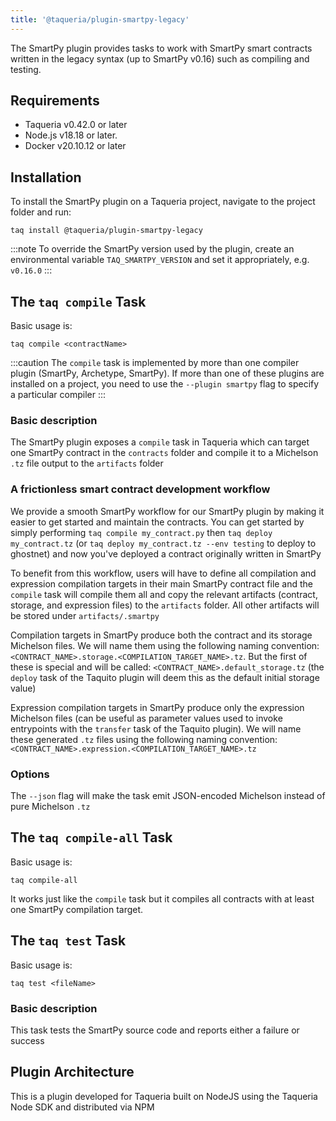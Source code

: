 ```yaml
---
title: '@taqueria/plugin-smartpy-legacy'
---
```


The SmartPy plugin provides tasks to work with SmartPy smart contracts written in the legacy syntax (up to SmartPy v0.16) such as compiling and testing.

## Requirements

- Taqueria v0.42.0 or later
- Node.js v18.18 or later.
- Docker v20.10.12 or later

## Installation

To install the SmartPy plugin on a Taqueria project, navigate to the project folder and run:

```shell
taq install @taqueria/plugin-smartpy-legacy
```

:::note
To override the SmartPy version used by the plugin, create an environmental variable `TAQ_SMARTPY_VERSION` and set it appropriately, e.g. `v0.16.0`
:::

## The `taq compile` Task

Basic usage is:

```shell
taq compile <contractName>
```

:::caution
The `compile` task is implemented by more than one compiler plugin (SmartPy, Archetype, SmartPy). If more than one of these plugins are installed on a project, you need to use the `--plugin smartpy` flag to specify a particular compiler
:::

### Basic description
The SmartPy plugin exposes a `compile` task in Taqueria which can target one SmartPy contract in the `contracts` folder and compile it to a Michelson `.tz` file output to the `artifacts` folder

### A frictionless smart contract development workflow
We provide a smooth SmartPy workflow for our SmartPy plugin by making it easier to get started and maintain the contracts. You can get started by simply performing `taq compile my_contract.py` then `taq deploy my_contract.tz` (or `taq deploy my_contract.tz --env testing` to deploy to ghostnet) and now you've deployed a contract originally written in SmartPy

To benefit from this workflow, users will have to define all compilation and expression compilation targets in their main SmartPy contract file and the `compile` task will compile them all and copy the relevant artifacts (contract, storage, and expression files) to the `artifacts` folder. All other artifacts will be stored under `artifacts/.smartpy`

Compilation targets in SmartPy produce both the contract and its storage Michelson files. We will name them using the following naming convention: `<CONTRACT_NAME>.storage.<COMPILATION_TARGET_NAME>.tz`. But the first of these is special and will be called: `<CONTRACT_NAME>.default_storage.tz` (the `deploy` task of the Taquito plugin will deem this as the default initial storage value)

Expression compilation targets in SmartPy produce only the expression Michelson files (can be useful as parameter values used to invoke entrypoints with the `transfer` task of the Taquito plugin). We will name these generated `.tz` files using the following naming convention: `<CONTRACT_NAME>.expression.<COMPILATION_TARGET_NAME>.tz`

### Options

The `--json` flag will make the task emit JSON-encoded Michelson instead of pure Michelson `.tz`

## The `taq compile-all` Task

Basic usage is:

```shell
taq compile-all
```

It works just like the `compile` task but it compiles all contracts with at least one SmartPy compilation target.

## The `taq test` Task

Basic usage is:

```shell
taq test <fileName>
```

### Basic description
This task tests the SmartPy source code and reports either a failure or success

## Plugin Architecture

This is a plugin developed for Taqueria built on NodeJS using the Taqueria Node SDK and distributed via NPM